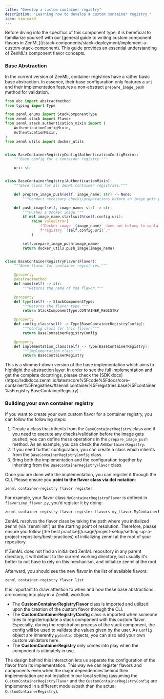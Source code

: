 ```yaml
---
title: "Develop a custom container registry"
description: "Learning how to develop a custom container registry."
icon: sim-card
---
```


<Info>
    Before diving into the specifics of this component type, it is beneficial to familiarize yourself with our [general guide to writing custom component flavors in ZenML](/stack-components/stack-deployment/implement-a-custom-stack-component). This guide provides an essential understanding of ZenML's component flavor concepts.
</Info>

### Base Abstraction

In the current version of ZenML, container registries have a rather basic base abstraction. In essence, their base configuration only features a `uri` and their implementation features a non-abstract `prepare_image_push` method for validation.

```py
from abc import abstractmethod
from typing import Type

from zenml.enums import StackComponentType
from zenml.stack import Flavor
from zenml.stack.authentication_mixin import (
    AuthenticationConfigMixin,
    AuthenticationMixin,
)
from zenml.utils import docker_utils


class BaseContainerRegistryConfig(AuthenticationConfigMixin):
    """Base config for a container registry."""

    uri: str


class BaseContainerRegistry(AuthenticationMixin):
    """Base class for all ZenML container registries."""

    def prepare_image_push(self, image_name: str) -> None:
        """Conduct necessary checks/preparations before an image gets pushed."""

    def push_image(self, image_name: str) -> str:
        """Pushes a Docker image."""
        if not image_name.startswith(self.config.uri):
            raise ValueError(
                f"Docker image `{image_name}` does not belong to container "
                f"registry `{self.config.uri}`."
            )

        self.prepare_image_push(image_name)
        return docker_utils.push_image(image_name)


class BaseContainerRegistryFlavor(Flavor):
    """Base flavor for container registries."""

    @property
    @abstractmethod
    def name(self) -> str:
        """Returns the name of the flavor."""

    @property
    def type(self) -> StackComponentType:
        """Returns the flavor type."""
        return StackComponentType.CONTAINER_REGISTRY

    @property
    def config_class(self) -> Type[BaseContainerRegistryConfig]:
        """Config class for this flavor."""
        return BaseContainerRegistryConfig

    @property
    def implementation_class(self) -> Type[BaseContainerRegistry]:
        """Implementation class."""
        return BaseContainerRegistry
```

<Note>
    This is a slimmed-down version of the base implementation which aims to highlight the abstraction layer. In order to see the full implementation and get the complete docstrings, please check the [SDK docs](https://sdkdocs.zenml.io/latest/core%5Fcode%5Fdocs/core-container%5Fregistries/#zenml.container%5Fregistries.base%5Fcontainer%5Fregistry.BaseContainerRegistry) .
</Note>

### Building your own container registry

If you want to create your own custom flavor for a container registry, you can follow the following steps:

1. Create a class that inherits from the `BaseContainerRegistry` class and if you need to execute any checks/validation before the image gets pushed, you can define these operations in the `prepare_image_push` method. As an example, you can check the `AWSContainerRegistry`.
2. If you need further configuration, you can create a class which inherits from the `BaseContainerRegistryConfig` class.
3. Bring both the implementation and the configuration together by inheriting from the `BaseContainerRegistryFlavor` class.

Once you are done with the implementation, you can register it through the CLI. Please ensure you **point to the flavor class via dot notation**:

```bash
zenml container-registry flavor register
```

For example, your flavor class `MyContainerRegistryFlavor` is defined in `flavors/my_flavor.py`, you'd register it by doing:

```bash
zenml container-registry flavor register flavors.my_flavor.MyContainerRegistryFlavor
```

<Note>
ZenML resolves the flavor class by taking the path where you initialized zenml (via `zenml init`) as the starting point of resolution. Therefore, please ensure you follow [the best practice](/usage/project-setup/setting-up-a-project-repository/best-practices) of initializing zenml at the root of your repository.

If ZenML does not find an initialized ZenML repository in any parent directory, it will default to the current working directory, but usually it's better to not have to rely on this mechanism, and initialize zenml at the root.
</Note>

Afterward, you should see the new flavor in the list of available flavors:

```bash
zenml container-registry flavor list
```

<Note>
It is important to draw attention to when and how these base abstractions are coming into play in a ZenML workflow.

* The **CustomContainerRegistryFlavor** class is imported and utilized upon the creation of the custom flavor through the CLI.
* The **CustomContainerRegistryConfig** class is imported when someone tries to register/update a stack component with this custom flavor. Especially, during the registration process of the stack component, the config will be used to validate the values given by the user. As `Config` object are inherently `pydantic` objects, you can also add your own custom validators here.
* The **CustomContainerRegistry** only comes into play when the component is ultimately in use.

The design behind this interaction lets us separate the configuration of the flavor from its implementation. This way we can register flavors and components even when the major dependencies behind their implementation are not installed in our local setting (assuming the `CustomContainerRegistryFlavor` and the `CustomContainerRegistryConfig` are implemented in a different module/path than the actual `CustomContainerRegistry`).
</Note>


